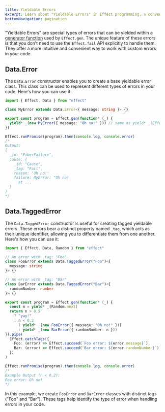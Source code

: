 ```yaml
---
title: Yieldable Errors
excerpt: Learn about "Yieldable Errors" in Effect programming, a convenient way to handle custom errors within generator functions. Explore the `Data.Error` and `Data.TaggedError` constructors for creating base and tagged yieldable errors, simplifying error handling in your code.
bottomNavigation: pagination
---
```


"Yieldable Errors" are special types of errors that can be yielded within a [generator function](../essentials/using-generators) used by `Effect.gen`. The unique feature of these errors is that you don't need to use the `Effect.fail` API explicitly to handle them. They offer a more intuitive and convenient way to work with custom errors in your code.

## Data.Error

The `Data.Error` constructor enables you to create a base yieldable error class. This class can be used to represent different types of errors in your code. Here's how you can use it:

```ts twoslash
import { Effect, Data } from "effect"

class MyError extends Data.Error<{ message: string }> {}

export const program = Effect.gen(function* (_) {
  yield* _(new MyError({ message: "Oh no!" })) // same as yield* _(Effect.fail(new MyError({ message: "Oh no!" })))
})

Effect.runPromise(program).then(console.log, console.error)
/*
Output:
{
  _id: "FiberFailure",
  cause: {
    _id: "Cause",
    _tag: "Fail",
    reason: 'Oh no!'
    failure: MyError: "Oh no!
      at ...
  }
}
*/
```

## Data.TaggedError

The `Data.TaggedError` constructor is useful for creating tagged yieldable errors. These errors bear a distinct property named `_tag`, which acts as their unique identifier, allowing you to differentiate them from one another. Here's how you can use it:

```ts twoslash
import { Effect, Data, Random } from "effect"

// An error with _tag: "Foo"
class FooError extends Data.TaggedError("Foo")<{
  message: string
}> {}

// An error with _tag: "Bar"
class BarError extends Data.TaggedError("Bar")<{
  randomNumber: number
}> {}

export const program = Effect.gen(function* (_) {
  const n = yield* _(Random.next)
  return n > 0.5
    ? "yay!"
    : n < 0.2
      ? yield* _(new FooError({ message: "Oh no!" }))
      : yield* _(new BarError({ randomNumber: n }))
}).pipe(
  Effect.catchTags({
    Foo: (error) => Effect.succeed(`Foo error: ${error.message}`),
    Bar: (error) => Effect.succeed(`Bar error: ${error.randomNumber}`)
  })
)

Effect.runPromise(program).then(console.log, console.error)
/*
Example Output (n < 0.2):
Foo error: Oh no!
*/
```

In this example, we create `FooError` and `BarError` classes with distinct tags ("Foo" and "Bar"). These tags help identify the type of error when handling errors in your code.
